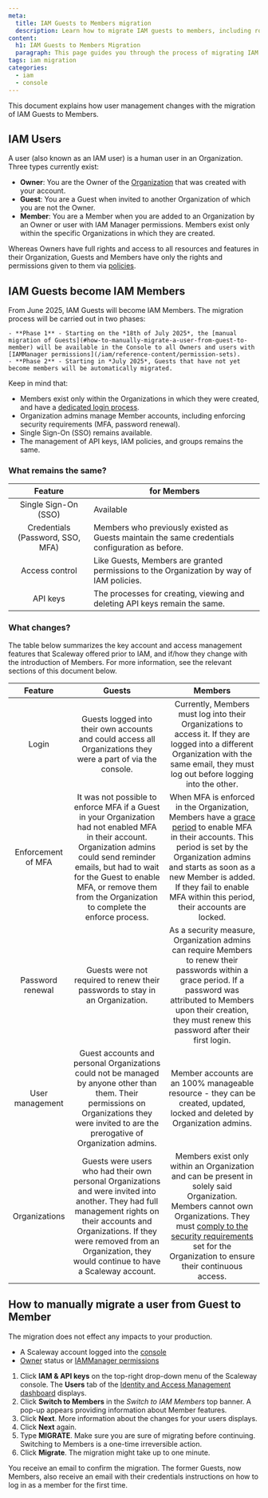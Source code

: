```yaml
---
meta:
  title: IAM Guests to Members migration
  description: Learn how to migrate IAM guests to members, including roles and API keys, with Scaleway's IAM introduction
content:
  h1: IAM Guests to Members Migration
  paragraph: This page guides you through the process of migrating IAM guests to members, covering key aspects such as roles and API keys, following the introduction of IAM on Scaleway
tags: iam migration
categories:
  - iam
  - console
---
```


This document explains how user management changes with the migration of IAM Guests to Members.

## IAM Users

A user (also known as an IAM user) is a human user in an Organization. Three types currently exist:

- **Owner**: You are the Owner of the [Organization](#organization) that was created with your account.
- **Guest**: You are a Guest when invited to another Organization of which you are not the Owner.
- **Member**: You are a Member when you are added to an Organization by an Owner or user with IAM Manager permissions. Members exist only within the specific Organizations in which they are created.

Whereas Owners have full rights and access to all resources and features in their Organization, Guests and Members have only the rights and permissions given to them via [policies](#policy).

## IAM Guests become IAM Members

From June 2025, IAM Guests will become IAM Members. The migration process will be carried out in two phases:

    - **Phase 1** - Starting on the *18th of July 2025*, the [manual migration of Guests](#how-to-manually-migrate-a-user-from-guest-to-member) will be available in the Console to all Owners and users with [IAMManager permissions](/iam/reference-content/permission-sets).
    - **Phase 2** - Starting in *July 2025*, Guests that have not yet become members will be automatically migrated.

Keep in mind that:

- Members exist only within the Organizations in which they were created, and have a [dedicated login process](/iam/how-to/log-in-as-a-member).
- Organization admins manage Member accounts, including enforcing security requirements (MFA, password renewal).
- Single Sign-On (SSO) remains available.
- The management of API keys, IAM policies, and groups remains the same.

### What remains the same?

| Feature | for Members |
|:--------:|----------|
| Single Sign-On (SSO) | Available |
| Credentials (Password, SSO, MFA) |   Members who previously existed as Guests maintain the same credentials configuration as before. |
| Access control |   Like Guests, Members are granted permissions to the Organization by way of IAM policies.  |
| API keys |  The processes for creating, viewing and deleting API keys remain the same.  |

### What changes?

The table below summarizes the key account and access management features that Scaleway offered prior to IAM, and if/how they change with the introduction of Members. For more information, see the relevant sections of this document below.

| Feature | Guests | Members |
|:--------:|:---------:|:---------:|
| Login | Guests logged into their own accounts and could access all Organizations they were a part of via the console. | Currently, Members must log into their Organizations to access it. If they are logged into a different Organization with the same email, they must log out before logging into the other. |
| Enforcement of MFA | It was not possible to enforce MFA if a Guest in your Organization had not enabled MFA in their account. Organization admins could send reminder emails, but had to wait for the Guest to enable MFA, or remove them from the Organization to complete the enforce process. | When MFA is enforced in the Organization, Members have a [grace period](iam/concepts/#grace-period) to enable MFA in their accounts. This period is set by the Organization admins and starts as soon as a new Member is added. If they fail to enable MFA within this period, their accounts are locked. |
| Password renewal | Guests were not required to renew their passwords to stay in an Organization. | As a security measure, Organization admins can require Members to renew their passwords within a grace period. If a password was attributed to Members upon their creation, they must renew this password after their first login. |
| User management | Guest accounts and personal Organizations could not be managed by anyone other than them. Their permissions on Organizations they were invited to are the prerogative of Organization admins. | Member accounts are an 100% manageable resource - they can be created, updated, locked and deleted by Organization admins. |
| Organizations | Guests were users who had their own personal Organizations and were invited into another. They had full management rights on their accounts and Organizations. If they were removed from an Organization, they would continue to have a Scaleway account. |   Members exist only within an Organization and can be present in solely said Organization. Members cannot own Organizations. They must [comply to the security requirements](/iam/how-to/comply-with-sec-requirements-member) set for the Organization to ensure their continuous access.  |

## How to manually migrate a user from Guest to Member

<Message type="important">
  The migration does not effect any impacts to your production.
</Message>

<Macro id="requirements" />

- A Scaleway account logged into the [console](https://console.scaleway.com)
- [Owner](/iam/concepts/#owner) status or [IAMManager permissions](/iam/concepts/#permission)

1. Click **IAM & API keys** on the top-right drop-down menu of the Scaleway console. The **Users** tab of the [Identity and Access Management dashboard](https://console.scaleway.com/iam/users) displays.
2. Click **Switch to Members** in the *Switch to IAM Members* top banner. A pop-up appears providing information about Member features.
3. Click **Next**. More information about the changes for your users displays.
4. Click **Next** again.
5. Type **MIGRATE**.
    <Message type="important">
      Make sure you are sure of migrating before continuing. Switching to Members is a one-time irreversible action.
    </Message>
6. Click **Migrate**.
    <Message type="note">
      The migration might take up to one minute.
    </Message>

You receive an email to confirm the migration. The former Guests, now Members, also receive an email with their credentials instructions on how to log in as a member for the first time.